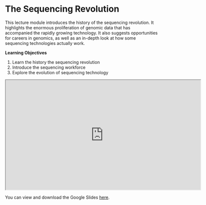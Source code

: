 # The Sequencing Revolution

This lecture module introduces the history of the sequencing revolution. It highlights the enormous proliferation of genomic data that has accompanied the rapidly growing technology. It also suggests opportunities for careers in genomics, as well as an in-depth look at how some sequencing technologies actually work.

**Learning Objectives**

1. Learn the history the sequencing revolution
1. Introduce the sequencing workforce
1. Explore the evolution of sequencing technology

<iframe src="https://drive.google.com/file/d/1uGt7q8fY4wb3iYBNxe6oe43tI-uZpcRj/preview" width="640" height="360" allow="autoplay"></iframe>

You can view and download the Google Slides [here](https://docs.google.com/presentation/d/1oWzck0r3djLUkS8t29v0D32-fnZDa7Qcb6GrO_VfFmk/edit?usp=sharing).